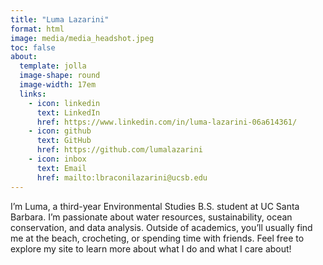 ```yaml
---
title: "Luma Lazarini"
format: html
image: media/media_headshot.jpeg
toc: false
about: 
  template: jolla
  image-shape: round
  image-width: 17em
  links:
    - icon: linkedin
      text: LinkedIn
      href: https://www.linkedin.com/in/luma-lazarini-06a614361/
    - icon: github
      text: GitHub
      href: https://github.com/lumalazarini
    - icon: inbox
      text: Email
      href: mailto:lbraconilazarini@ucsb.edu
---
```


I’m Luma, a third-year Environmental Studies B.S. student at UC Santa Barbara. I’m passionate about water resources, sustainability, ocean conservation, and data analysis. Outside of academics, you’ll usually find me at the beach, crocheting, or spending time with friends. Feel free to explore my site to learn more about what I do and what I care about!
